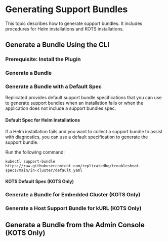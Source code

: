 
# Generating Support Bundles

This topic describes how to generate support bundles. It includes procedures for Helm installations and KOTS installations.

## Generate a Bundle Using the CLI

### Prerequisite: Install the Plugin

<InstallPlugin/>

### Generate a Bundle

<GenerateBundle/>

### Generate a Bundle with a Default Spec

Replicated provides default support bundle specifications that you can use to generate support bundles when an installation fails or when the application does not include a support bundles spec.

#### Default Spec for Helm Installations

If a Helm installation fails and you want to collect a support bundle to assist with diagnostics, you can use a default specification to generate the support bundle.

Run the following command:

```
kubectl support-bundle https://raw.githubusercontent.com/replicatedhq/troubleshoot-specs/main/in-cluster/default.yaml
```

#### KOTS Default Spec (KOTS Only)

<GenerateBundleDefaultKots/>

### Generate a Bundle for Embedded Cluster (KOTS Only)

<EmbeddedClusterSupportBundle/>

### Generate a Host Support Bundle for kURL (KOTS Only)

<GenerateBundleHost/>

## Generate a Bundle from the Admin Console (KOTS Only)

<GenerateBundleAdminConsole/>